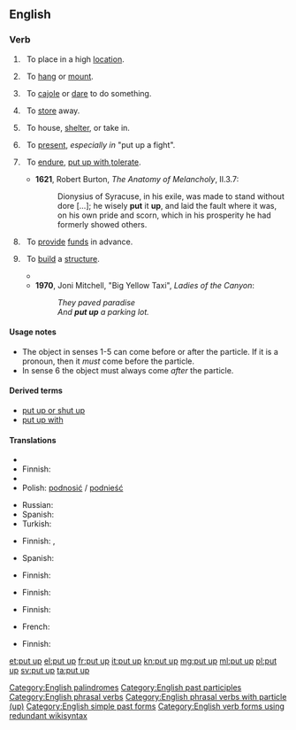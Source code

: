 ==English==

===Verb===
{{en-verb|head=[[put]] [[up]]|puts up|putting up|put up}}

# {{context|transitive|lang=en}}&nbsp; To place in a high [[location]].
#: {{usex|Please '''put up''' your luggage in the overhead bins.|lang=en}}
# {{context|transitive|lang=en}}&nbsp; To [[hang]] or [[mount]].
#: {{usex|Many people '''put up''' messages on their refrigerators.|lang=en}}
# {{context|transitive|idiomatic|lang=en}}&nbsp; To [[cajole]] or [[dare]] to do something.
#: {{usex|I think someone '''put''' him '''up''' to it.|lang=en}}
# {{context|transitive|idiomatic|lang=en}}&nbsp; To [[store]] away.
#: {{usex|Be sure to '''put up''' the tools when you finish.|lang=en}}
# {{context|transitive|idiomatic|lang=en}}&nbsp; To house, [[shelter]], or take in.
#: {{usex|We can '''put''' you '''up''' for the night.|lang=en}}
# {{context|transitive|idiomatic|lang=en}}&nbsp; To [[present]], ''especially in'' "put up a fight".
#: {{usex|That last fighter '''put up''' quite a fight.|lang=en}}
#: {{usex|They didn't '''put up''' much resistance.|lang=en}}
# {{context|transitive|lang=en}}&nbsp; To [[endure]], [[put up with]],[[tolerate]].
#* '''1621''', Robert Burton, ''The Anatomy of Melancholy'', II.3.7:
#*: Dionysius of Syracuse, in his exile, was made to stand without dore [...]; he wisely '''put''' it '''up''', and laid the fault where it was, on his own pride and scorn, which in his prosperity he had formerly showed others.
# {{context|transitive|lang=en}}&nbsp; To [[provide]] [[funds]] in advance.
#: {{usex|Butty Sugrue '''put up''' £300,000 for the Ali–Lewis fight.|lang=en}}
# {{context|transitive|lang=en}}&nbsp; To [[build]] a [[structure]].
#* {{quote-book|year=1963|author={{w|Margery Allingham}}
|title={{w|The China Governess}}
|chapter=1|url=http://openlibrary.org/works/OL2004261W
|passage=The original family who had begun to build a palace to rival Nonesuch had died out before they had '''put up''' little more than the gateway,&nbsp;[&hellip;].}}
#* '''1970''', Joni Mitchell, "Big Yellow Taxi", ''Ladies of the Canyon'':
#*: ''They paved paradise<br>And '''put up''' a parking lot.''

====Usage notes====
* The object in senses 1-5 can come before or after the particle. If it is a pronoun, then it ''must'' come before the particle.
* In sense 6 the object must always come ''after'' the particle.

====Derived terms====
* [[put up or shut up]]
* [[put up with]]

====Translations====
{{trans-top|to place in a high location}}
* {{trreq|ar}}
* Finnish: {{t+|fi|nostaa}}
* {{trreq|fr}}
* Polish: [[podnosić]] / [[podnieść]]
{{trans-mid}}
* Russian: {{t+|ru|ставить|tr=stávitʹ|sc=Cyrl}} {{qualifier|наве́рх}}
* Spanish: {{t+|es|colgar}}
* Turkish: {{t+|tr|koymak}}
{{trans-bottom}}

{{trans-top|to hang or mount}}
* Finnish: {{t+|fi|ripustaa}}, {{t+|fi|kiinnittää}}
{{trans-mid}}
* Spanish: {{t+|es|colgar}}
{{trans-bottom}}

{{trans-top|to cajole}}
* Finnish: {{t+|fi|yllyttää}}
{{trans-mid}}
{{trans-bottom}}

{{trans-top|to store away}}
* Finnish: {{t|fi|paikoilleen|alt=panna paikoilleen}}
{{trans-mid}}
{{trans-bottom}}

{{trans-top|to house, shelter}}
* Finnish: {{t+|fi|majoittaa}}
{{trans-mid}}
* French: {{t+|fr|abriter}}
{{trans-bottom}}

{{trans-top|to present}}
* Finnish: {{t|fi|panna pystyyn}}
{{trans-mid}}
{{trans-bottom}}

{{trans-see|to put up with|put up with}}

[[Category:English palindromes]]
[[Category:English past participles]]
[[Category:English phrasal verbs]]
[[Category:English phrasal verbs with particle (up)]]
[[Category:English simple past forms]]
[[Category:English verb forms using redundant wikisyntax]]

[[et:put up]]
[[el:put up]]
[[fr:put up]]
[[it:put up]]
[[kn:put up]]
[[mg:put up]]
[[ml:put up]]
[[pl:put up]]
[[sv:put up]]
[[ta:put up]]